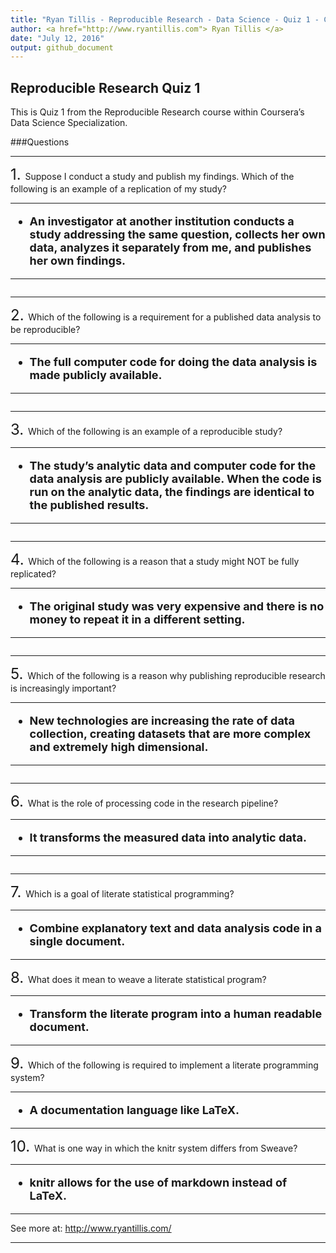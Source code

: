 ```yaml
---
title: "Ryan Tillis - Reproducible Research - Data Science - Quiz 1 - Coursera"
author: <a href="http://www.ryantillis.com"> Ryan Tillis </a>
date: "July 12, 2016"
output: github_document
---
```


## Reproducible Research Quiz 1

This is Quiz 1 from the Reproducible Research course within Coursera's Data Science Specialization.

###Questions
<hr>
<font size="+2">1.  </font> Suppose I conduct a study and publish my findings. Which of the following is an example of a replication of my study?

<hr>

<font size="+1">
<b>

* An investigator at another institution conducts a study addressing the same question, collects her own data, analyzes it separately from me, and publishes her own findings.

</b>
</font>

<hr>

```r

```

<hr>

<font size="+2">2.  </font> Which of the following is a requirement for a published data analysis to be reproducible?

<hr>

<font size="+1">
<b>

* The full computer code for doing the data analysis is made publicly available.

</b>
</font>

<hr>

```r

```

<hr>

<font size="+2">3.  </font> Which of the following is an example of a reproducible study?

<hr>

<font size="+1">
<b>

* The study's analytic data and computer code for the data analysis are publicly available. When the code is run on the analytic data, the findings are identical to the published results.

</b>
</font>

<hr>
```r

```

<hr>

<font size="+2">4.  </font> Which of the following is a reason that a study might NOT be fully replicated?

<hr>

<font size="+1">
<b>

* The original study was very expensive and there is no money to repeat it in a different setting.

</b>
</font>

<hr>

```r

```

<hr>

<font size="+2">5.  </font> Which of the following is a reason why publishing reproducible research is increasingly important?

<hr>

<font size="+1">
<b>

* New technologies are increasing the rate of data collection, creating datasets that are more complex and extremely high dimensional.

</b>
</font>

<hr>

```r

```

<hr>

<font size="+2">6.  </font> What is the role of processing code in the research pipeline?

<hr>

<font size="+1">
<b>

* It transforms the measured data into analytic data.

</b>
</font>

<hr>

```r

```

<hr>

<font size="+2">7.  </font> Which is a goal of literate statistical programming?

<hr>

<font size="+1">
<b>

* Combine explanatory text and data analysis code in a single document.

</b>
</font>

<hr>

<font size="+2">8.  </font>What does it mean to weave a literate statistical program?

<hr>

<font size="+1">
<b>

* Transform the literate program into a human readable document.

</b>
</font>

<hr>

<font size="+2">9.  </font> Which of the following is required to implement a literate programming system?
<hr>

<font size="+1">
<b>

* A documentation language like LaTeX.

</b>
</font>

<hr>

<font size="+2">10.  </font> What is one way in which the knitr system differs from Sweave?

<hr>

<font size="+1">
<b>

* knitr allows for the use of markdown instead of LaTeX.

</b>
</font>

<hr>

See more at: <http://www.ryantillis.com/>

<hr>

